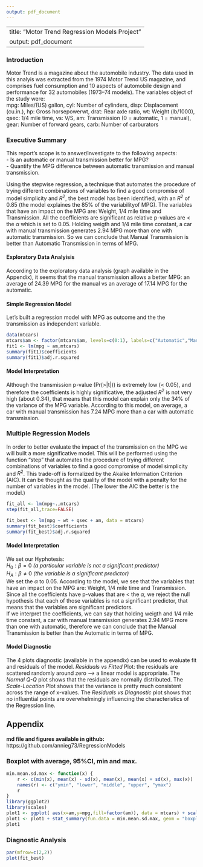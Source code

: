 ```yaml
---
output: pdf_document
---
```

---
title: "Motor Trend Regression Models Project"
output: pdf_document
--- 
  
### Introduction
Motor Trend is a magazine about the automobile industry. The data used in this analyis was extracted from the 1974 Motor Trend US magazine, and comprises fuel consumption and 10 aspects of automobile design and performance for 32 automobiles (1973–74 models).
The variables object of the study were:  
mpg: Miles/(US) gallon, cyl: Number of cylinders, disp: Displacement (cu.in.), hp: Gross horsepowerwt, drat: Rear axle ratio, wt: Weight (lb/1000), qsec: 1/4 mile time, vs: V/S, am: Transmission (0 = automatic, 1 = manual), gear: Number of forward gears, carb: Number of carburators  

### Executive Summary
This report's scope is to answer/investigate to the following aspects:  
- Is an automatic or manual transmission better for MPG?  
- Quantify the MPG difference between automatic transmission and manual transmission.

Using the stepwise regression, a technique that automates the procedure of trying different combinations of variables to find a good compromise of model simplicity and $R^2$, the best model has been identified, with an $R^2$ of 0.85 (the model explaines the 85% of the variabilityof MPG). The variables that have an impact on the MPG are: Weight, 1/4 mile time and Transmission. All the coefficients are significant as relative p-values are < the $\alpha$ which is set to 0.05.
Holding weigth and 1/4 mile time constant, a car with manual transmission generates 2.94 MPG more than one with automatic transmission. So we can conclude that Manual Transmission is better than Automatic Transmission in terms of MPG.

#### Exploratory Data Analyisis
According to the exploratory data analysis (graph available in the Appendix), it seems that the manual transmission allows a better MPG: an average of 24.39 MPG for the manual vs an average of 17.14 MPG for the automatic. 

#### Simple Regression Model
Let's built a regression model with MPG as outcome and the the transmission as independent variable.
```r
data(mtcars)
mtcars$am <- factor(mtcars$am, levels=c(0:1), labels=c("Automatic","Manual"))
fit1 <- lm(mpg ~ am,mtcars)
summary(fit1)$coefficients
summary(fit1)$adj.r.squared
```

#### Model Interpretation
Although the transmission p-value (Pr(>|t|)) is extremely low (< 0.05), and therefore the coefficients is highly significative, the adjusted $R^2$ is not very high (about 0.34), that means that this model can explain only the 34% of the variance of the MPG variable. According to this model, on average, a car with manual transmission has 7.24 MPG more than a car with automatic transmission.


### Multiple Regression Models
In order to better evaluate the impact of the transmission on the MPG we will built a more significative model. This will be performed using the function "step" that automates the procedure of trying different combinations of variables to find a good compromise of model simplicity and $R^2$.
This trade-off is formalized by the Akaike Information Criterion (AIC). It can be thought as the quality of the model with a penalty for the number of variables in the model. (The lower the AIC the better is the model.)
```r
fit_all <- lm(mpg~.,mtcars)
step(fit_all,trace=FALSE)
```

```r
fit_best <- lm(mpg ~ wt + qsec + am, data = mtcars)
summary(fit_best)$coefficients
summary(fit_best)$adj.r.squared
```

#### Model Interpretation
We set our Hyphotesis:   
$H_{0}: \beta = 0$  *(a particular variable is not a significant predictor)*  
$H_{A}: \beta \neq 0$  *(the variable is a significant predictor)*  
We set the $\alpha$ to 0.05.
According to the model, we see that the variables that have an impact on the MPG are: Weight, 1/4 mile time and Transmission. Since all the coefficients have p-values that are < the $\alpha$, we reject the null hypothesis that each of those variables is not a significant predictor, that means that the variables are significant predictors.  
If we interpret the coefficients, we can say that holding weigth and 1/4 mile time constant, a car with manual transmission generates 2.94 MPG more than one with automatic, therefore we can conclude that the Manual Transmission is better than the Automatic in terms of MPG.
 
#### Model Diagnostic
The 4 plots diagnostic (available in the appendix) can be used to evaluate fit and residuals of the model. *Residuals vs Fitted* Plot: the residuals are scattered randomly around zero --> a linear model is appropriate. The *Normal Q-Q* plot shows that the residuals are normally distributed. The *Scale-Location* Plot shows that the variance is pretty much consistent across the range of x-values. The *Residuals vs Diagnostic* plot shows that no influential points are  overwhelmingly influencing the characteristics of the Regression line. 



\newpage   

## Appendix  
  
**md file and figures available in github:** https://github.com/annieg73/RegressionModels 
  
### Boxplot with average, 95%CI, min and max.

```r
min.mean.sd.max <- function(x) {
    r <- c(min(x), mean(x) - sd(x), mean(x), mean(x) + sd(x), max(x))
    names(r) <- c("ymin", "lower", "middle", "upper", "ymax")
    r
}
library(ggplot2)
library(scales)
plot1 <- ggplot( aes(x=am,y=mpg,fill=factor(am)), data = mtcars) + scale_fill_manual(values = alpha(c("tan", "tan4"))) + theme_bw()
plot1 <- plot1 + stat_summary(fun.data = min.mean.sd.max, geom = "boxplot")  +geom_jitter(position=position_jitter(width=.2), size=3) 
plot1
```


### Diagnostic Analysis  

```r
par(mfrow=c(2,2))
plot(fit_best)
```

